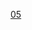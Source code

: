 {{Routemap|title=南京地铁5号线|title-bg={{南京地铁颜色|5}}|inline=<includeonly>yes</includeonly>|map=
uextENDEa
uextBHF~~ ~~[[方家营站|方家营]]
uextBHF~~ ~~[[南京西站 (南京地铁)|南京西]]
uextBHF~~ ~~[[建宁路站|建宁路]]
uextCONTgq\uextTINTxt\uextCONTfq~~ ~~[[下关站 (南京地铁)|下关]]
uextSTR~~ ~~ ~~ ~~{{rmr|L=L|滨江公园 {{南京地铁线路名|9}} 丹霞路|R=R}}
uextBHF~~ ~~[[盐仓桥站|盐仓桥]]
uextCONTgq\uextTINTxt\uextCONTfq~~ ~~[[福建路站|福建路]]
uextSTR~~ ~~ ~~ ~~{{rmr|L=L|西善桥 {{南京地铁线路名|7}} 仙新路|R=R}}
uextBHF~~ ~~[[虹桥站 (南京地铁)|虹桥]]
uextBHF~~ ~~[[山西路站|山西路]]
utCONTgq\uxtTINTt\utCONTfq~~ ~~[[云南路站|云南路]]
uextSTR~~ ~~ ~~ ~~{{rmr|L=L|龙江 {{南京地铁线路名|4}} 仙林湖|R=R}}
uextBHF~~ ~~[[五台山站 (南京地铁)|五台山]]
utCONTgq\uxtTINTt\utCONTfq~~ ~~[[上海路站|上海路]]
uextSTR~~ ~~ ~~ ~~{{rmr|L=L|油坊桥 {{南京地铁线路名|2}} 经天路|R=R}}
uextBHF~~ ~~[[朝天宫站|朝天宫]]
HUBrg\uextBHF!~HUBeq\~~ ~~[[三山街站|三山街]]
utCONTgq\utBHFq!~HUBe\uxtKRZt\utCONTfq\~~ ~~ ~~ ~~{{rmr|L=L|中国药科大学 {{南京地铁线路名|1}} 迈皋桥|R=R}}
utCONTgq\uxtTINTt\utCONTfq~~ ~~[[夫子庙站|夫子庙]]
uextSTR~~ ~~ ~~ ~~{{rmr|L=L|秣周东路 {{南京地铁线路名|3}} 林场|R=R}}
uextBHF~~ ~~[[大中桥站|大中桥]]
uextCONTgq\uextTINTxt\uextCONTfq~~ ~~[[光华门站|光华门]]
uextSTR~~ ~~ ~~ ~~{{rmr|L=L|南京南站 {{南京地铁线路名|6}} 栖霞山|R=R}}
uextBHF~~ ~~[[小天堂站|小天堂]]
uextBHF~~ ~~[[七桥瓮站|七桥瓮]]
uextCONTgq\uextTINTxt\uextCONTfq~~ ~~[[机场路站|机场路]]
uextSTR~~ ~~ ~~ ~~{{rmr|L=L|雨山路 {{南京地铁线路名|10}} 石杨东路|R=R}}
uexKDSTaq\uextSTRaq\uextABZg+r\\~~ ~~[[大校场停车场]]
uextBHF~~ ~~[[大校场站|大校场]]
uextBHF~~ ~~[[岔路口站 (南京地铁)|岔路口]]
uextBHF~~ ~~[[城北路站|城北路]]
uextBHF~~ ~~[[上元大街站|上元大街]]
uextBHF~~ ~~[[新亭路站|新亭路]]
HUBrg\uextBHF!~HUBeq\~~ ~~[[竹山路站|竹山路]]
uhCONTgq\uhBHFq!~HUBe\uxtKRZh\uhCONTfq\~~ ~~ ~~ ~~{{rmr|L=L|迈皋桥 {{南京地铁线路名|1}} 中国药科大学|R=R}}
uextBHF~~ ~~[[科宁路站|科宁路]]
uextBHF~~ ~~[[前庄站 (南京地铁)|前庄]]
HUBrg\uextBHF!~HUBeq\~~ ~~[[诚信大道站|诚信大道]]
utCONTgq\utBHFq!~HUBe\uxtKRZt\utCONTfq\~~ ~~ ~~ ~~{{rmr|L=L|林场 {{南京地铁线路名|3}} 秣周东路|R=R}}
uextBHF~~ ~~[[九龙湖南站|九龙湖南]]
utCONTgq\uxtTINTt\utCONTfq~~ ~~[[吉印大道站|吉印大道]]
uextSTR~~ ~~ ~~ ~~{{rmr|L=L|南京南站 {{南京地铁线路名|S1}} 空港新城江宁|R=R}}
\\uextABZgl+l\uextSTReq\uexKDSTeq~~ ~~[[吉印大道车辆段]]
uextENDEe
}}<noinclude>
{{Rdt intro|[[南京地铁5号线]]}}
[[Category:南京地鐵RDT|05]]
</noinclude>